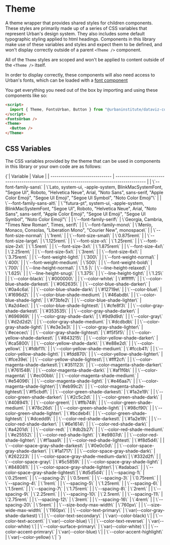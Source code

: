
<Meta title="Theming/Theme" component={Stories.Theme} />

# Theme

A theme wrapper that provides shared styles for children components. These styles are primarily made up of a series of CSS variables that represent Urban's design system. They also includes some default typographic styling applied to html headings. Components in this library make use of these variables and styles and expect them to be defined, and won't display correctly outside of a parent `<Theme />` component.

All of the `Theme` styles are scoped and won't be applied to content outside of the `<Theme />` itself.

In order to display correctly, these components will also need access to Urban's fonts, which can be loaded with a [font component](/docs/theming-fonts--docs)

You get everything you need out of the box by importing and using these components like so:

```html
<script>
  import { Theme, FontsUrban, Button } from "@urbaninstitute/dataviz-components";
</script>
<FontsUrban />
<Theme>
  <Button />
</Theme>
````

## CSS Variables

The CSS variables provided by the theme that can be used in components in this library or your own code are as follows:

<Markdown>
{`| Variable                       | Value                                                                                         |
| ------------------------------ | --------------------------------------------------------------------------------------------- |
| \`--font-family-sans\`           | \`Lato, system-ui, -apple-system, BlinkMacSystemFont, "Segoe UI", Roboto, "Helvetica Neue", Arial, "Noto Sans", sans-serif, "Apple Color Emoji", "Segoe UI Emoji", "Segoe UI Symbol", "Noto Color Emoji"\` |
| \`--font-family-sans-alt\`       | \`"futura-pt", system-ui, -apple-system, BlinkMacSystemFont, "Segoe UI", Roboto, "Helvetica Neue", Arial, "Noto Sans", sans-serif, "Apple Color Emoji", "Segoe UI Emoji", "Segoe UI Symbol", "Noto Color Emoji"\` |
| \`--font-family-serif\`          | \`Georgia, Cambria, "Times New Roman", Times, serif\`                                             |
| \`--font-family-mono\`           | \`Menlo, Monaco, Consolas, "Liberation Mono", "Courier New", monospace\`                          |
| \`--font-size-normal\`           | \`1rem\`                                                                                          |
| \`--font-size-small\`            | \`0.875rem\`                                                                                      |
| \`--font-size-large\`            | \`1.125rem\`                                                                                      |
| \`--font-size-xl\`               | \`1.25rem\`                                                                                       |
| \`--font-size-2xl\`              | \`1.5rem\`                                                                                        |
| \`--font-size-3xl\`              | \`1.875rem\`                                                                                      |
| \`--font-size-4xl\`              | \`2.25rem\`                                                                                       |
| \`--font-size-5xl\`              | \`3rem\`                                                                                          |
| \`--font-size-6xl\`              | \`3.75rem\`                                                                                       |
| \`--font-weight-light\`          | \`300\`                                                                                           |
| \`--font-weight-normal\`         | \`400\`                                                                                           |
| \`--font-weight-medium\`         | \`500\`                                                                                           |
| \`--font-weight-bold\`           | \`700\`                                                                                           |
| \`--line-height-normal\`         | \`1.5                                                                                           |\`
| \`--line-height-relaxed\`        | \`1.625\`                                                                                         |
| \`--line-height-snug\`           | \`1.375\`                                                                                         |
| \`--line-height-tight\`          | \`1.25\`                                                                                          |
| \`--color-black\`                | \`#000000\`                                                                                       |
| \`--color-white\`                | \`#ffffff\`                                                                                       |
| \`--color-blue-shade-darkest\`   | \`#062635\`                                                                                       |
| \`--color-blue-shade-darker\`    | \`#0a4c6a\`                                                                                       |
| \`--color-blue-shade-dark\`      | \`#12719e\`                                                                                       |
| \`--color-blue\`                 | \`#1696d2\`                                                                                       |
| \`--color-blue-shade-medium\`    | \`#46abdb\`                                                                                       |
| \`--color-blue-shade-light\`     | \`#73bfe2\`                                                                                       |
| \`--color-blue-shade-lighter\`   | \`#a2d4ec\`                                                                                       |
| \`--color-blue-shade-lightest\`  | \`#cfe8f3\`                                                                                       |
| \`--color-gray-shade-darkest\`   | \`#353535\`                                                                                       |
| \`--color-gray-shade-darker\`    | \`#696969\`                                                                                       |
| \`--color-gray-shade-dark\`      | \`#9d9d9d\`                                                                                       |
| \`--color-gray\`                 | \`#d2d2d2\`                                                                                       |
| \`--color-gray-shade-medium\`    | \`#dcdbdb\`                                                                                       |
| \`--color-gray-shade-light\`     | \`#e3e3e3\`                                                                                       |
| \`--color-gray-shade-lighter\`   | \`#ececec\`                                                                                       |
| \`--color-gray-shade-lightest\`  | \`#f5f5f5\`                                                                                       |
| \`--color-yellow-shade-darkest\` | \`#843215\`                                                                                       |
| \`--color-yellow-shade-darker\`  | \`#ca5800\`                                                                                       |
| \`--color-yellow-shade-dark\`    | \`#e88e2d\`                                                                                       |
| \`--color-yellow\`               | \`#fdbf11\`                                                                                       |
| \`--color-yellow-shade-medium\`  | \`#fccb41\`                                                                                       |
| \`--color-yellow-shade-light\`   | \`#fdd870\`                                                                                       |
| \`--color-yellow-shade-lighter\` | \`#fce39e\`                                                                                       |
| \`--color-yellow-shade-lightest\`| \`#fff2cf\`                                                                                       |
| \`--color-magenta-shade-darkest\`| \`#351123\`                                                                                       |
| \`--color-magenta-shade-darker\` | \`#761548\`                                                                                       |
| \`--color-magenta-shade-dark\`   | \`#af1f6b\`                                                                                       |
| \`--color-magenta\`              | \`#ec00bb\`                                                                                       |
| \`--color-magenta-shade-medium\` | \`#e54096\`                                                                                       |
| \`--color-magenta-shade-light\`  | \`#e46aa7\`                                                                                       |
| \`--color-magenta-shade-lighter\`| \`#eb99c2\`                                                                                       |
| \`--color-magenta-shade-lightest\`| \`#f5cbdf\`                                                                                      |
| \`--color-green-shade-darkest\`  | \`#1a2e19\`                                                                                       |
| \`--color-green-shade-darker\`   | \`#2c5c2d\`                                                                                       |
| \`--color-green-shade-dark\`     | \`#408941\`                                                                                       |
| \`--color-green\`                | \`#ffb748\`                                                                                       |
| \`--color-green-shade-medium\`   | \`#78c26d\`                                                                                       |
| \`--color-green-shade-light\`    | \`#98cf90\`                                                                                       |
| \`--color-green-shade-lighter\`  | \`#bcdeb4\`                                                                                       |
| \`--color-green-shade-lightest\` | \`#dcedd9\`                                                                                       |
| \`--color-red-shade-darkest\`    | \`#1a2e19\`                                                                                       |
| \`--color-red-shade-darker\`     | \`#6e1614\`                                                                                       |
| \`--color-red-shade-dark\`       | \`#a4201d\`                                                                                       |
| \`--color-red\`                  | \`#db2b27\`                                                                                       |
| \`--color-red-shade-medium\`     | \`#e25552\`                                                                                       |
| \`--color-red-shade-light\`      | \`#e9807d\`                                                                                       |
| \`--color-red-shade-lighter\`    | \`#f1aaa9\`                                                                                       |
| \`--color-red-shade-lightest\`   | \`#f8d5d4\`                                                                                       |
| \`--color-space-gray-shade-darkest\` | \`#0e0c0d\`                                                        |
| \`--color-space-gray-shade-darker\`  | \`#1a1717\`                                                        |
| \`--color-space-gray-shade-dark\`    | \`#262223\`                                                        |
| \`--color-space-gray-shade-medium-dark\`| \`#332d2f\`                                                |
| \`--color-space-gray\`              | \`#5c5859\`                                                        |
| \`--color-space-gray-shade-light\`  | \`#848081\`                                                        |
| \`--color-space-gray-shade-lighter\`| \`#adabac\`                                                        |
| \`--color-space-gray-shade-lightest\`| \`#d5d5d4\`                                                     |
| \`--spacing-1\`                   | \`0.25rem\`                                                                                     |
| \`--spacing-2\`                   | \`0.5rem\`                                                                                      |
| \`--spacing-3\`                   | \`0.75rem\`                                                                                     |
| \`--spacing-4\`                   | \`1rem\`                                                                                       |
| \`--spacing-5\`                   | \`1.25rem\`                                                                                     |
| \`--spacing-6\`                   | \`1.5rem\`                                                                                      |
| \`--spacing-7\`                   | \`1.75rem\`                                                                                     |
| \`--spacing-8\`                   | \`2rem\`                                                                                        |
| \`--spacing-9\`                   | \`2.25rem\`                                                                                     |
| \`--spacing-10\`                  | \`2.5rem\`                                                                                      |
| \`--spacing-11\`                  | \`2.75rem\`                                                                                     |
| \`--spacing-12\`                  | \`3rem\`                                                                                        |
| \`--spacing-16\`                  | \`4rem\`                                                                                        |
| \`--spacing-20\`                  | \`5rem\`                                                                                        |
| \`--size-body-max-width\`         | \`760px\`                                                                                       |
| \`--size-wide-max-width\`         | \`1160px\`                                                                                      |
| \`--color-text-primary\`          | \`var(--color-gray-shade-darkest)                                                              \`|
| \`--color-text-secondary\`        | \`var(--color-black)                                                                          \`|
| \`--color-text-accent\`           | \`var(--color-blue)                                                                           \`|
| \`--color-text-reverse\`          | \`var(--color-white)                                                                          \`|
| \`--color-surface-primary\`       | \`var(--color-white)                                                                          \`|
| \`--color-accent-primrary\`       | \`var(--color-blue)                                                                           \`|
| \`--color-accent-highlight\`      | \`var(--color-yellow)                                                                         \`|
`}
</Markdown>
